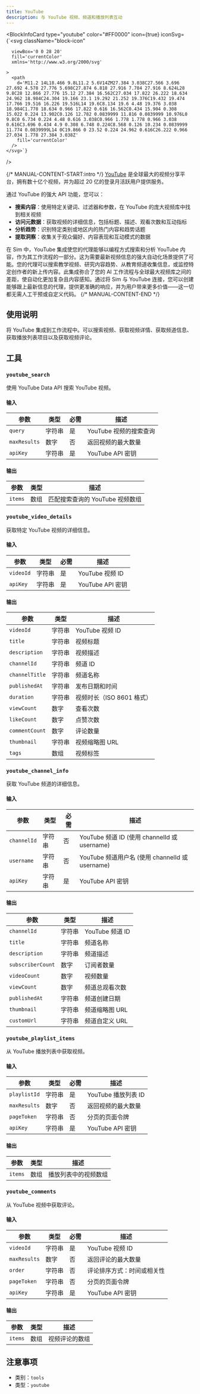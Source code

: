 ```yaml
---
title: YouTube
description: 与 YouTube 视频、频道和播放列表互动
---
```



<BlockInfoCard 
  type="youtube"
  color="#FF0000"
  icon={true}
  iconSvg={`<svg className="block-icon"
      
      
      viewBox='0 0 28 20'
      fill='currentColor'
      xmlns='http://www.w3.org/2000/svg'
      
    >
      <path
        d='M11.2 14L18.466 9.8L11.2 5.6V14ZM27.384 3.038C27.566 3.696 27.692 4.578 27.776 5.698C27.874 6.818 27.916 7.784 27.916 8.624L28 9.8C28 12.866 27.776 15.12 27.384 16.562C27.034 17.822 26.222 18.634 24.962 18.984C24.304 19.166 23.1 19.292 21.252 19.376C19.432 19.474 17.766 19.516 16.226 19.516L14 19.6C8.134 19.6 4.48 19.376 3.038 18.984C1.778 18.634 0.966 17.822 0.616 16.562C0.434 15.904 0.308 15.022 0.224 13.902C0.126 12.782 0.0839999 11.816 0.0839999 10.976L0 9.8C0 6.734 0.224 4.48 0.616 3.038C0.966 1.778 1.778 0.966 3.038 0.616C3.696 0.434 4.9 0.308 6.748 0.224C8.568 0.126 10.234 0.0839999 11.774 0.0839999L14 0C19.866 0 23.52 0.224 24.962 0.616C26.222 0.966 27.034 1.778 27.384 3.038Z'
        fill='currentColor'
      />
    </svg>`}
/>

{/* MANUAL-CONTENT-START:intro */}
[YouTube](https://www.youtube.com/) 是全球最大的视频分享平台，拥有数十亿个视频，并为超过 20 亿的登录月活跃用户提供服务。

通过 YouTube 的强大 API 功能，您可以：

- **搜索内容**：使用特定关键词、过滤器和参数，在 YouTube 的庞大视频库中找到相关视频
- **访问元数据**：获取视频的详细信息，包括标题、描述、观看次数和互动指标
- **分析趋势**：识别特定类别或地区内的热门内容和趋势话题
- **提取洞察**：收集关于观众偏好、内容表现和互动模式的数据

在 Sim 中，YouTube 集成使您的代理能够以编程方式搜索和分析 YouTube 内容，作为其工作流程的一部分。这为需要最新视频信息的强大自动化场景提供了可能。您的代理可以搜索教学视频、研究内容趋势、从教育频道收集信息，或监控特定创作者的新上传内容。此集成弥合了您的 AI 工作流程与全球最大视频库之间的差距，使自动化更加复杂且内容感知。通过将 Sim 与 YouTube 连接，您可以创建能够跟上最新信息的代理，提供更准确的响应，并为用户带来更多价值——这一切都无需人工干预或自定义代码。
{/* MANUAL-CONTENT-END */}

## 使用说明

将 YouTube 集成到工作流程中。可以搜索视频、获取视频详情、获取频道信息、获取播放列表项目以及获取视频评论。

## 工具

### `youtube_search`

使用 YouTube Data API 搜索 YouTube 视频。

#### 输入

| 参数 | 类型 | 必需 | 描述 |
| --------- | ---- | -------- | ----------- |
| `query` | 字符串 | 是 | YouTube 视频的搜索查询 |
| `maxResults` | 数字 | 否 | 返回视频的最大数量 |
| `apiKey` | 字符串 | 是 | YouTube API 密钥 |

#### 输出

| 参数 | 类型 | 描述 |
| --------- | ---- | ----------- |
| `items` | 数组 | 匹配搜索查询的 YouTube 视频数组 |

### `youtube_video_details`

获取特定 YouTube 视频的详细信息。

#### 输入

| 参数 | 类型 | 必需 | 描述 |
| --------- | ---- | -------- | ----------- |
| `videoId` | 字符串 | 是 | YouTube 视频 ID |
| `apiKey` | 字符串 | 是 | YouTube API 密钥 |

#### 输出

| 参数 | 类型 | 描述 |
| --------- | ---- | ----------- |
| `videoId` | 字符串 | YouTube 视频 ID |
| `title` | 字符串 | 视频标题 |
| `description` | 字符串 | 视频描述 |
| `channelId` | 字符串 | 频道 ID |
| `channelTitle` | 字符串 | 频道名称 |
| `publishedAt` | 字符串 | 发布日期和时间 |
| `duration` | 字符串 | 视频时长（ISO 8601 格式） |
| `viewCount` | 数字 | 查看次数 |
| `likeCount` | 数字 | 点赞次数 |
| `commentCount` | 数字 | 评论数量 |
| `thumbnail` | 字符串 | 视频缩略图 URL |
| `tags` | 数组 | 视频标签 |

### `youtube_channel_info`

获取 YouTube 频道的详细信息。

#### 输入

| 参数 | 类型 | 必需 | 描述 |
| --------- | ---- | -------- | ----------- |
| `channelId` | 字符串 | 否 | YouTube 频道 ID \(使用 channelId 或 username\) |
| `username` | 字符串 | 否 | YouTube 频道用户名 \(使用 channelId 或 username\) |
| `apiKey` | 字符串 | 是 | YouTube API 密钥 |

#### 输出

| 参数 | 类型 | 描述 |
| --------- | ---- | ----------- |
| `channelId` | 字符串 | YouTube 频道 ID |
| `title` | 字符串 | 频道名称 |
| `description` | 字符串 | 频道描述 |
| `subscriberCount` | 数字 | 订阅者数量 |
| `videoCount` | 数字 | 视频数量 |
| `viewCount` | 数字 | 频道总观看次数 |
| `publishedAt` | 字符串 | 频道创建日期 |
| `thumbnail` | 字符串 | 频道缩略图 URL |
| `customUrl` | 字符串 | 频道自定义 URL |

### `youtube_playlist_items`

从 YouTube 播放列表中获取视频。

#### 输入

| 参数 | 类型 | 必需 | 描述 |
| --------- | ---- | -------- | ----------- |
| `playlistId` | 字符串 | 是 | YouTube 播放列表 ID |
| `maxResults` | 数字 | 否 | 返回视频的最大数量 |
| `pageToken` | 字符串 | 否 | 分页的页面令牌 |
| `apiKey` | 字符串 | 是 | YouTube API 密钥 |

#### 输出

| 参数 | 类型 | 描述 |
| --------- | ---- | ----------- |
| `items` | 数组 | 播放列表中的视频数组 |

### `youtube_comments`

从 YouTube 视频中获取评论。

#### 输入

| 参数 | 类型 | 必需 | 描述 |
| --------- | ---- | -------- | ----------- |
| `videoId` | 字符串 | 是 | YouTube 视频 ID |
| `maxResults` | 数字 | 否 | 返回评论的最大数量 |
| `order` | 字符串 | 否 | 评论排序方式：时间或相关性 |
| `pageToken` | 字符串 | 否 | 分页的页面令牌 |
| `apiKey` | 字符串 | 是 | YouTube API 密钥 |

#### 输出

| 参数 | 类型 | 描述 |
| --------- | ---- | ----------- |
| `items` | 数组 | 视频评论的数组 |

## 注意事项

- 类别：`tools`
- 类型：`youtube`
